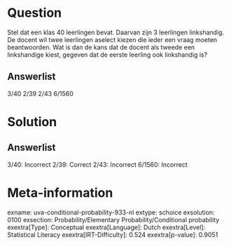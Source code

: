 Question
========

Stel dat een klas 40 leerlingen bevat. Daarvan zijn 3 leerlingen
linkshandig. De docent wil twee leerlingen aselect kiezen die ieder een
vraag moeten beantwoorden. Wat is dan de kans dat de docent als tweede
een linkshandige kiest, gegeven dat de eerste leerling ook linkshandig
is?

Answerlist
----------

3/40
2/39
2/43
6/1560

Solution
========

Answerlist
----------

3/40: Incorrect
2/39: Correct
2/43: Incorrect
6/1560: Incorrect

Meta-information
================
exname: uva-conditional-probability-933-nl
extype: schoice
exsolution: 0100
exsection: Probability/Elementary Probability/Conditional probability
exextra[Type]: Conceptual
exextra[Language]: Dutch
exextra[Level]: Statistical Literacy
exextra[IRT-Difficulty]: 0.524
exextra[p-value]: 0.9051

